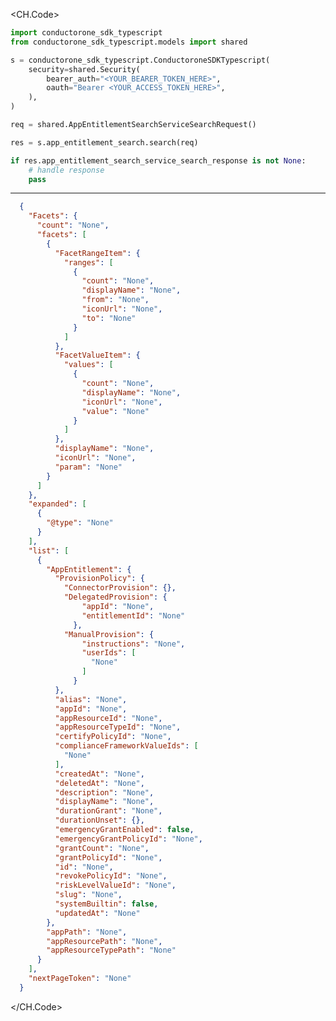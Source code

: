 
<CH.Code>
```python Search.py
import conductorone_sdk_typescript
from conductorone_sdk_typescript.models import shared

s = conductorone_sdk_typescript.ConductoroneSDKTypescript(
    security=shared.Security(
        bearer_auth="<YOUR_BEARER_TOKEN_HERE>",
        oauth="Bearer <YOUR_ACCESS_TOKEN_HERE>",
    ),
)

req = shared.AppEntitlementSearchServiceSearchRequest()

res = s.app_entitlement_search.search(req)

if res.app_entitlement_search_service_search_response is not None:
    # handle response
    pass

```
---

```json Example Response
  {
    "Facets": {
      "count": "None",
      "facets": [
        {
          "FacetRangeItem": {
            "ranges": [
              {
                "count": "None",
                "displayName": "None",
                "from": "None",
                "iconUrl": "None",
                "to": "None"
              }
            ]
          },
          "FacetValueItem": {
            "values": [
              {
                "count": "None",
                "displayName": "None",
                "iconUrl": "None",
                "value": "None"
              }
            ]
          },
          "displayName": "None",
          "iconUrl": "None",
          "param": "None"
        }
      ]
    },
    "expanded": [
      {
        "@type": "None"
      }
    ],
    "list": [
      {
        "AppEntitlement": {
          "ProvisionPolicy": {
            "ConnectorProvision": {},
            "DelegatedProvision": {
                "appId": "None",
                "entitlementId": "None"
              },
            "ManualProvision": {
                "instructions": "None",
                "userIds": [
                  "None"
                ]
              }
          },
          "alias": "None",
          "appId": "None",
          "appResourceId": "None",
          "appResourceTypeId": "None",
          "certifyPolicyId": "None",
          "complianceFrameworkValueIds": [
            "None"
          ],
          "createdAt": "None",
          "deletedAt": "None",
          "description": "None",
          "displayName": "None",
          "durationGrant": "None",
          "durationUnset": {},
          "emergencyGrantEnabled": false,
          "emergencyGrantPolicyId": "None",
          "grantCount": "None",
          "grantPolicyId": "None",
          "id": "None",
          "revokePolicyId": "None",
          "riskLevelValueId": "None",
          "slug": "None",
          "systemBuiltin": false,
          "updatedAt": "None"
        },
        "appPath": "None",
        "appResourcePath": "None",
        "appResourceTypePath": "None"
      }
    ],
    "nextPageToken": "None"
  }
```
</CH.Code>

